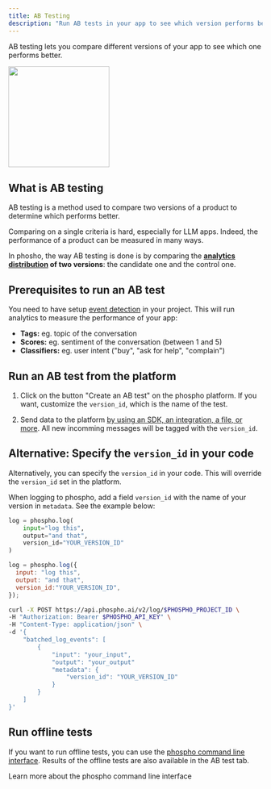 ```yaml
---
title: AB Testing
description: "Run AB tests in your app to see which version performs better"
---
```


AB testing lets you compare different versions of your app to see which one performs better.

<img height="200" src="/images/explore/abtest.jpeg" />

## What is AB testing

AB testing is a method used to compare two versions of a product to determine which performs better. 

Comparing on a single criteria is hard, especially for LLM apps. Indeed, the performance of a product can be measured in many ways.

In phosho, the way AB testing is done is by comparing the **[analytics distribution](/guides/events) of two versions**: the candidate one and the control one.

## Prerequisites to run an AB test

You need to have setup [event detection](/guides/events) in your project. This will run analytics to measure the performance of your app: 

- **Tags:** eg. topic of the conversation
- **Scores:** eg. sentiment of the conversation (between 1 and 5)
- **Classifiers:** eg. user intent ("buy", "ask for help", "complain")

## Run an AB test from the platform

1. Click on the button "Create an AB test" on the phospho platform. If you want, customize the `version_id`, which is the name of the test. 

2. Send data to the platform [by using an SDK, an integration, a file, or more](/getting-started). All new incomming messages will be tagged with the `version_id`. 

## Alternative: Specify the `version_id` in your code

Alternatively, you can specify the `version_id` in your code. This will override the `version_id` set in the platform.

When logging to phospho, add a field `version_id` with the name of your version in `metadata`. See the example below:

<CodeGroup>

```python Python
log = phospho.log(
    input="log this",
    output="and that",
    version_id="YOUR_VERSION_ID"
)
```

```javascript JavaScript
log = phospho.log({
  input: "log this",
  output: "and that",
  version_id:"YOUR_VERSION_ID",
});
```

```bash HTTP API
curl -X POST https://api.phospho.ai/v2/log/$PHOSPHO_PROJECT_ID \
-H "Authorization: Bearer $PHOSPHO_API_KEY" \
-H "Content-Type: application/json" \
-d '{
    "batched_log_events": [
        {
            "input": "your_input",
            "output": "your_output"
            "metadata": {
                "version_id": "YOUR_VERSION_ID"
            }
        }
    ]
}'
```
</CodeGroup>

## Run offline tests

If you want to run offline tests, you can use the [phospho command line interface](/cli). Results of the offline tests are also available in the AB test tab.

<Card title="phospho CLI" href="/cli">
Learn more about the phospho command line interface
</Card>